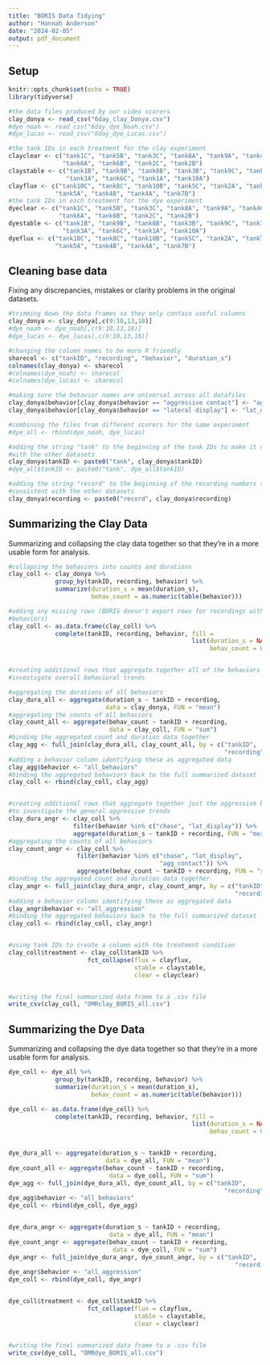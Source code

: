 ```yaml
---
title: "BORIS Data Tidying"
author: "Hannah Anderson"
date: "2024-02-05"
output: pdf_document
---
```


## Setup


```r
knitr::opts_chunk$set(echo = TRUE)
library(tidyverse)

#the data files produced by our video scorers
clay_donya <- read_csv("6day_clay_Donya.csv")
#dye_noah <- read_csv("6day_dye_Noah.csv")
#dye_lucas <- read_csv("6day_dye_Lucas.csv")

#the tank IDs in each treatment for the clay experiment
clayclear <- c("tank1C", "tank5B", "tank3C", "tank8A", "tank9A", "tank4C",
               "tank6A", "tank6B", "tank2C", "tank2B")
claystable <- c("tank1B", "tank9B", "tank8B", "tank3B", "tank9C", "tank7A",
                "tank3A", "tank6C", "tank1A", "tank10A")
clayflux <- c("tank10C", "tank8C", "tank10B", "tank5C", "tank2A", "tank7C",
             "tank5A", "tank4B", "tank4A", "tank7B")
#the tank IDs in each treatment for the dye experiment
dyeclear <- c("tank1C", "tank5B", "tank3C", "tank8A", "tank9A", "tank4C",
              "tank6A", "tank6B", "tank2C", "tank2B")
dyestable <- c("tank1B", "tank9B", "tank8B", "tank3B", "tank9C", "tank7A",
               "tank3A", "tank6C", "tank1A", "tank10A")
dyeflux <- c("tank10C", "tank8C", "tank10B", "tank5C", "tank2A", "tank7C",
             "tank5A", "tank4B", "tank4A", "tank7B")
```


## Cleaning base data

Fixing any discrepancies, mistakes or clarity problems in the original datasets.

```r
#trimming down the data frames so they only contain useful columns
clay_donya <- clay_donya[,c(9:10,13,18)]
#dye_noah <- dye_noah[,c(9:10,13,18)]
#dye_lucas <- dye_lucas[,c(9:10,13,18)]

#changing the column names to be more R friendly
sharecol <- c("tankID", "recording", "behavior", "duration_s")
colnames(clay_donya) <- sharecol
#colnames(dye_noah) <- sharecol
#colnames(dye_lucas) <- sharecol

#making sure the behavior names are universal across all datafiles
clay_donya$behavior[clay_donya$behavior == "aggressive contact"] <- "agg_contact"
clay_donya$behavior[clay_donya$behavior == "lateral display"] <- "lat_display"

#combining the files from different scorers for the same experiment
#dye_all <- rbind(dye_noah, dye_lucas)

#adding the string "tank" to the beginning of the tank IDs to make it consistent
#with the other datasets
clay_donya$tankID <- paste0("tank", clay_donya$tankID)
#dye_all$tankID <- paste0("tank", dye_all$tankID)

#adding the string "record" to the beginning of the recording numbers to make it
#consistent with the other datasets
clay_donya$recording <- paste0("record", clay_donya$recording)
```


## Summarizing the Clay Data

Summarizing and collapsing the clay data together so that they're in a more
usable form for analysis.

```r
#collapsing the behaviors into counts and durations
clay_coll <- clay_donya %>%
             group_by(tankID, recording, behavior) %>%
             summarize(duration_s = mean(duration_s),
                       behav_count = as.numeric(table(behavior)))

#adding any missing rows (BORIS doesn't export rows for recordings with no
#behaviors)
clay_coll <- as.data.frame(clay_coll) %>%
             complete(tankID, recording, behavior, fill =
                                                   list(duration_s = NA,
                                                        behav_count = 0))


#creating additional rows that aggregate together all of the behaviors to
#investigate overall behavioral trends

#aggregating the durations of all behaviors
clay_dura_all <- aggregate(duration_s ~ tankID + recording,
                           data = clay_donya, FUN = "mean")
#aggregating the counts of all behaviors
clay_count_all <- aggregate(behav_count ~ tankID + recording,
                            data = clay_coll, FUN = "sum")
#binding the aggregated count and duration data together
clay_agg <- full_join(clay_dura_all, clay_count_all, by = c("tankID",
                                                            "recording"))
#adding a behavior column identifying these as aggregated data
clay_agg$behavior <- "all_behaviors"
#binding the aggregated behaviors back to the full summarized dataset
clay_coll <- rbind(clay_coll, clay_agg)


#creating additional rows that aggregate together just the aggressive behaviors
#to investigate the general aggressive trends
clay_dura_angr <- clay_coll %>%
                  filter(behavior %in% c("chase", "lat_display")) %>%        
                  aggregate(duration_s ~ tankID + recording, FUN = "mean")
#aggregating the counts of all behaviors
clay_count_angr <- clay_coll %>%
                   filter(behavior %in% c("chase", "lat_display",
                                          "agg_contact")) %>%  
                   aggregate(behav_count ~ tankID + recording, FUN = "sum")
#binding the aggregated count and duration data together
clay_angr <- full_join(clay_dura_angr, clay_count_angr, by = c("tankID",
                                                               "recording"))
#adding a behavior column identifying these as aggregated data
clay_angr$behavior <- "all_aggression"
#binding the aggregated behaviors back to the full summarized dataset
clay_coll <- rbind(clay_coll, clay_angr)


#using tank IDs to create a column with the treatment condition
clay_coll$treatment <- clay_coll$tankID %>%
                      fct_collapse(flux = clayflux,
                                   stable = claystable,
                                   clear = clayclear)


#writing the final summarized data frame to a .csv file
write_csv(clay_coll, "OMRclay_BORIS_all.csv")
```


## Summarizing the Dye Data

Summarizing and collapsing the dye data together so that they're in a more
usable form for analysis.

```r
dye_coll <- dye_all %>%
             group_by(tankID, recording, behavior) %>%
             summarize(duration_s = mean(duration_s),
                       behav_count = as.numeric(table(behavior)))

dye_coll <- as.data.frame(dye_coll) %>%
             complete(tankID, recording, behavior, fill =
                                                   list(duration_s = NA,
                                                        behav_count = 0))


dye_dura_all <- aggregate(duration_s ~ tankID + recording,
                           data = dye_all, FUN = "mean")
dye_count_all <- aggregate(behav_count ~ tankID + recording,
                            data = dye_coll, FUN = "sum")
dye_agg <- full_join(dye_dura_all, dye_count_all, by = c("tankID",
                                                            "recording"))
dye_agg$behavior <- "all_behaviors"
dye_coll <- rbind(dye_coll, dye_agg)


dye_dura_angr <- aggregate(duration_s ~ tankID + recording,
                            data = dye_all, FUN = "mean")
dye_count_angr <- aggregate(behav_count ~ tankID + recording,
                             data = dye_coll, FUN = "sum")
dye_angr <- full_join(dye_dura_angr, dye_count_angr, by = c("tankID",
                                                               "recording"))
dye_angr$behavior <- "all_aggression"
dye_coll <- rbind(dye_coll, dye_angr)


dye_coll$treatment <- dye_coll$tankID %>%
                      fct_collapse(flux = clayflux,
                                   stable = claystable,
                                   clear = clayclear)


#writing the final summarized data frame to a .csv file
write_csv(dye_coll, "OMRdye_BORIS_all.csv")
```
